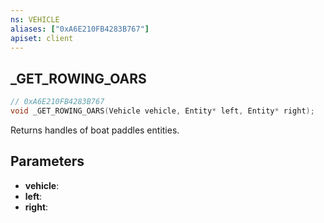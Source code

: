 ```yaml
---
ns: VEHICLE
aliases: ["0xA6E210FB4283B767"]
apiset: client
---
```

## _GET_ROWING_OARS

```c
// 0xA6E210FB4283B767
void _GET_ROWING_OARS(Vehicle vehicle, Entity* left, Entity* right);
```

Returns handles of boat paddles entities.

## Parameters
* **vehicle**:
* **left**:
* **right**: